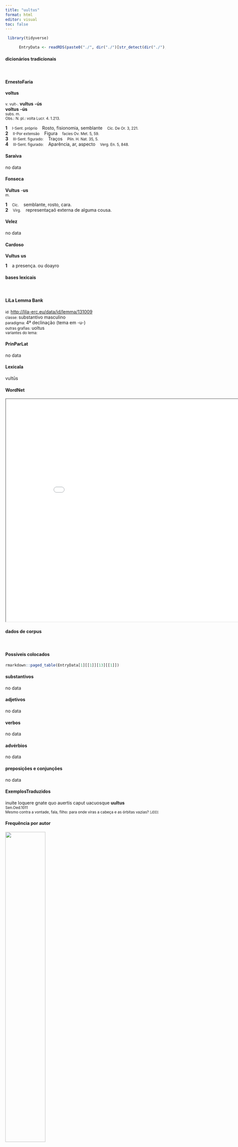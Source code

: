 ```yaml
---
title: "uultus"
format: html
editor: visual
toc: false
---
```



```r
 library(tidyverse) 

      EntryData <- readRDS(paste0("./", dir("./")[str_detect(dir("./"), "_xx117-117-108-116-117-115xx_.rds")]))

```


#### dicionários tradicionais

&emsp;




::: panel-tabset

#### ErnestoFaria

<b>voltus</b> <br> <small></small> <br> <small>v. vult-.</small> 
 <b>vultus</b> <b>-ús</b> <br> <b>voltus</b> <b>-ús</b> <br> <small>subs. m.</small> <br> <small>Obs.: N. pl.: volta Lucr. 4. 1.213.</small>   <p> <b>1</b> &ensp; <small>I-Sent. próprio</small> &ensp; Rosto, fisionomia, semblante &ensp; <small>Cíc. De Or. 3, 221.</small> <br> <b>2</b> &ensp; <small>II-Por extensão</small> &ensp; Figura &ensp; <small>facies Ov. Met. 5, 59.</small> <br> <b>3</b> &ensp; <small>III-Sent. figurado:</small> &ensp; Traços &ensp; <small>Plín. H. Nat. 35, 5.</small> <br> <b>4</b> &ensp; <small>III-Sent. figurado:</small> &ensp; Aparência, ar, aspecto &ensp; <small>Verg. En. 5, 848.</small> </p>




#### Saraiva

no data




#### Fonseca

<b>Vultus</b> -<b>us</b> <br> <small>m.</small>   <p> <b>1</b> &ensp; <small>Cic.</small> &ensp; semblante, rosto, cara. <br> <b>2</b> &ensp; <small>Virg.</small> &ensp; representaçaõ externa de alguma cousa. </p>




#### Velez

no data




#### Cardoso

<b>Vultus</b> <b>us</b>   <p> <b>1</b> &ensp; a presença. ou doayro </p>


:::



#### bases lexicais

&emsp;






::: panel-tabset

#### LiLa Lemma Bank

<small> id: </small> <a href=' http://lila-erc.eu/data/id/lemma/131009 ' target="_blank"> http://lila-erc.eu/data/id/lemma/131009 </a> <br>
<small> classe: </small> substantivo masculino   <br>
<small> paradigma: </small> 4ª declinação (tema em -u-) <br>
<small> outras grafias: </small> uoltus <br>
<small> variantes do lema: </small>  <br>





#### PrinParLat

no data




#### Lexicala

vultūs




#### WordNet

<iframe width='900' height='700' src='Media/Tree__xx117-117-108-116-117-115xx__sem_type_lexemes_pt.html'>

</iframe>


:::



#### dados de corpus

&emsp;




::: panel-tabset

#### Possíveis colocados

```r

rmarkdown::paged_table(EntryData[1][[1]][13][[1]])

```


#### substantivos

no data




#### adjetivos

no data




#### verbos

no data




#### advérbios

no data




#### preposições e conjunções

no data


:::



::: panel-tabset

#### ExemplosTraduzidos

<p> inuite loquere gnate quo auertis caput uacuosque <b>uultus</b> <br> <small> Sen.Oed.1011 <br> Mesmo contra a vontade, fala, filho: para onde viras a cabeça e as órbitas vazias? <small> [JDD] </small> </small> </p>





#### Frequência por autor

![](./Media/barchart__xx117-117-108-116-117-115xx__lemma_BY_author_Frequencies.webp){width=50% fig-alt='This charts plots the frequency of lemma by author_Frequencies. The Ovidius subcorpus registers the highest normalized frequency, with the value of 15.44 and an absolute frequency of 9. The Tacitus subcorpus follows, with a normalized frequency of 6.87 and an absolute frequency of 2. the subcorpus with the least normalized frequency is Suetonius with the normalized value of 0 and an absolute freqeuncy of 0. here are all the values: subcorpus: Caesar ; normalized frequency: 2 ; absolute frequency: 0.755344059218974. subcorpus: Cicero ; normalized frequency: 23 ; absolute frequency: 1.43280755525653. subcorpus: Horatius ; normalized frequency: 4 ; absolute frequency: 3.55208240831187. subcorpus: Ovidius ; normalized frequency: 9 ; absolute frequency: 15.442690459849. subcorpus: Phaedrus ; normalized frequency: 1 ; absolute frequency: 1.5181417944436. subcorpus: Sallustius ; normalized frequency: 4 ; absolute frequency: 3.71023096187738. subcorpus: Seneca ; normalized frequency: 39 ; absolute frequency: 7.2786995390157. subcorpus: Suetonius ; normalized frequency: 0 ; absolute frequency: 0. subcorpus: Tacitus ; normalized frequency: 2 ; absolute frequency: 6.86577411603158. subcorpus: Vergilius ; normalized frequency: 7 ; absolute frequency: 13.5135135135135. subcorpus: Hieronymus ; normalized frequency: 0 ; absolute frequency: 0'}




#### Frequência por gênero

![](./Media/barchart__xx117-117-108-116-117-115xx__lemma_BY_genre_Frequencies.webp){width=50% fig-alt='This charts plots the frequency of lemma by genre_Frequencies. The Poesia.trágica subcorpus registers the highest normalized frequency, with the value of 22.59 and an absolute frequency of 26. The Poesia.trágica subcorpus follows, with a normalized frequency of 22.59 and an absolute frequency of 26. the subcorpus with the least normalized frequency is Prosa.ficcional with the normalized value of 0 and an absolute freqeuncy of 0. here are all the values: subcorpus: Prosa.histórica ; normalized frequency: 8 ; absolute frequency: 1.94746707563475. subcorpus: Prosa.filosófica ; normalized frequency: 14 ; absolute frequency: 2.30638704469449. subcorpus: Prosa.oratória ; normalized frequency: 16 ; absolute frequency: 1.53620154964331. subcorpus: Prosa.epistolográfica ; normalized frequency: 6 ; absolute frequency: 1.58986724608495. subcorpus: Poesia.lírica ; normalized frequency: 7 ; absolute frequency: 5.88878606881467. subcorpus: Poesia.didática ; normalized frequency: 7 ; absolute frequency: 5.93773856985325. subcorpus: Poesia.trágica ; normalized frequency: 26 ; absolute frequency: 22.585128561501. subcorpus: Poesia.épica ; normalized frequency: 7 ; absolute frequency: 13.5135135135135. subcorpus: Prosa.ficcional ; normalized frequency: 0 ; absolute frequency: 0'}




#### Frequência por século

![](./Media/barchart__xx117-117-108-116-117-115xx__lemma_BY_period_Frequencies.webp){width=50% fig-alt='This charts plots the frequency of lemma by period_Frequencies. The I.d.C. subcorpus registers the highest normalized frequency, with the value of 7.04 and an absolute frequency of 46. The I.d.C. subcorpus follows, with a normalized frequency of 7.04 and an absolute frequency of 46. the subcorpus with the least normalized frequency is IV.d.C. with the normalized value of 0 and an absolute freqeuncy of 0. here are all the values: subcorpus: I.a.C. ; normalized frequency: 43 ; absolute frequency: 2.00139632301606. subcorpus: I.d.C. ; normalized frequency: 46 ; absolute frequency: 7.03686706440263. subcorpus: II.d.C. ; normalized frequency: 2 ; absolute frequency: 5.23560209424084. subcorpus: IV.d.C. ; normalized frequency: 0 ; absolute frequency: 0'}


:::

